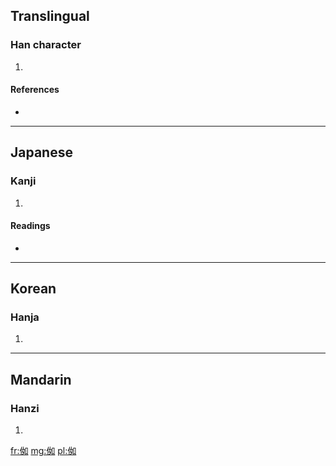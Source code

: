 ==Translingual==

===Han character===
{{Han char|rn=9|rad=人|as=06|sn=8|four=2620<sub>0</sub>|canj=人女口 (OVR)}}

# {{defn|Han|sort=人06}}

====References====
* {{Han ref|kx=0102.210|dkj=00610|dj=0217.040|hdz=10154.110|uh=4F9E|ud=20382|bh=CBC7|bd=52167}}

----

==Japanese==

===Kanji===
{{ja-kanji|grade=|rs=人06}}

# {{defn|Japanese|sort=人06}}

====Readings====
* {{ja-readings|on=[[じょ]] (jo), [[にょ]] (nyo)|kun=[[ひとしい]] (hitoshii), [[したがへならす]] (shitagahenarasu)}}

----

==Korean==

===Hanja===
{{ko-hanja|hangeul=[[여]]|rv=yeo|mr=yŏ}}

# {{defn|Korean|sort=人06}}

----

==Mandarin==

===Hanzi===
{{cmn-hanzi|pin=[[rǔ]] ([[ru3]]), [[zhēng]] ([[zheng1]])|wg=ju<sup>3</sup>, cheng<sup>1</sup>}}

# {{defn|Mandarin|sort=人06}}

[[fr:侞]]
[[mg:侞]]
[[pl:侞]]